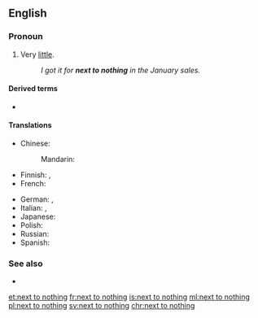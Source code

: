 ==English==

===Pronoun===
{{en-pron|head=[[next to]] [[nothing]]}}

# {{label|en|idiomatic}} Very [[little#Determiner|little]].
#: ''I got it for '''next to nothing''' in the January sales.''

====Derived terms====
* {{l|en|next-to-nothingness}}

====Translations====
{{trans-top|very little}}
* Chinese:
*: Mandarin: {{t+|cmn|微乎其微|tr=wēihūqíwēi|sc=Hani}}
* Finnish: {{t|fi|[[melkein]] [[ilmaiseksi]]}} {{qualifier|of money, "almost free"}}, {{t|fi|yhtä tyhjän kanssa}}
* French: {{t+|fr|trois fois rien}}
{{trans-mid}}
* German: {{t|de|so gut wie nichts}}, {{t|de|fast nichts}}
* Italian: {{t|it|quasi niente}}, {{t|it|una miseria}}
* Japanese: {{t|ja|ほとんど何もない|tr=ほとんどなにもない, hotondo nani mo nai|sc=Jpan}}
* Polish: {{t|pl|prawie nic}}
* Russian: {{t|ru|почти́ ничего́|tr=počtí ničevó}}
* Spanish: {{t|es|casi nada}}
{{trans-bottom}}

===See also===
* {{l|en|for a song}}

[[et:next to nothing]]
[[fr:next to nothing]]
[[is:next to nothing]]
[[ml:next to nothing]]
[[pl:next to nothing]]
[[sv:next to nothing]]
[[chr:next to nothing]]